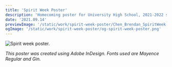 ```yaml
---
title: 'Spirit Week Poster'
description: 'Homecoming poster for University High School, 2021-2022 school year. Features a layout created with magazine clippings, and polar bears.'
date: '2021.09.14'
previewImage: '/static/work/spirit-week-poster/Chen_Brendan_SpiritWeek.png'
ogImage: '/static/work/spirit-week-poster/og-spirit-week-poster.png'
---
```


![Spirit week poster.](/static/work/spirit-week-poster/Chen_Brendan_SpiritWeek.png)

*This poster was created using Adobe InDesign. Fonts used are Mayence Regular and Gin.*